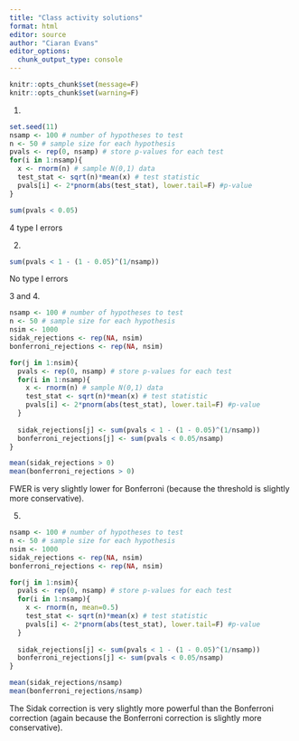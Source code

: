 ```yaml
---
title: "Class activity solutions"
format: html
editor: source
author: "Ciaran Evans"
editor_options: 
  chunk_output_type: console
---
```


```r
knitr::opts_chunk$set(message=F)
knitr::opts_chunk$set(warning=F)
```

1.

```r
set.seed(11)
nsamp <- 100 # number of hypotheses to test
n <- 50 # sample size for each hypothesis
pvals <- rep(0, nsamp) # store p-values for each test
for(i in 1:nsamp){
  x <- rnorm(n) # sample N(0,1) data
  test_stat <- sqrt(n)*mean(x) # test statistic
  pvals[i] <- 2*pnorm(abs(test_stat), lower.tail=F) #p-value
}

sum(pvals < 0.05)
```

4 type I errors

2.

```r
sum(pvals < 1 - (1 - 0.05)^(1/nsamp))
```

No type I errors

3 and 4.

```r
nsamp <- 100 # number of hypotheses to test
n <- 50 # sample size for each hypothesis
nsim <- 1000
sidak_rejections <- rep(NA, nsim)
bonferroni_rejections <- rep(NA, nsim)

for(j in 1:nsim){
  pvals <- rep(0, nsamp) # store p-values for each test
  for(i in 1:nsamp){
    x <- rnorm(n) # sample N(0,1) data
    test_stat <- sqrt(n)*mean(x) # test statistic
    pvals[i] <- 2*pnorm(abs(test_stat), lower.tail=F) #p-value
  }
  
  sidak_rejections[j] <- sum(pvals < 1 - (1 - 0.05)^(1/nsamp))
  bonferroni_rejections[j] <- sum(pvals < 0.05/nsamp)
}

mean(sidak_rejections > 0)
mean(bonferroni_rejections > 0)

```

FWER is very slightly lower for Bonferroni (because the threshold is slightly more conservative).

5.

```r
nsamp <- 100 # number of hypotheses to test
n <- 50 # sample size for each hypothesis
nsim <- 1000
sidak_rejections <- rep(NA, nsim)
bonferroni_rejections <- rep(NA, nsim)

for(j in 1:nsim){
  pvals <- rep(0, nsamp) # store p-values for each test
  for(i in 1:nsamp){
    x <- rnorm(n, mean=0.5) 
    test_stat <- sqrt(n)*mean(x) # test statistic
    pvals[i] <- 2*pnorm(abs(test_stat), lower.tail=F) #p-value
  }
  
  sidak_rejections[j] <- sum(pvals < 1 - (1 - 0.05)^(1/nsamp))
  bonferroni_rejections[j] <- sum(pvals < 0.05/nsamp)
}

mean(sidak_rejections/nsamp)
mean(bonferroni_rejections/nsamp)

```


The Sidak correction is very slightly more powerful than the Bonferroni correction (again because the Bonferroni correction is slightly more conservative).